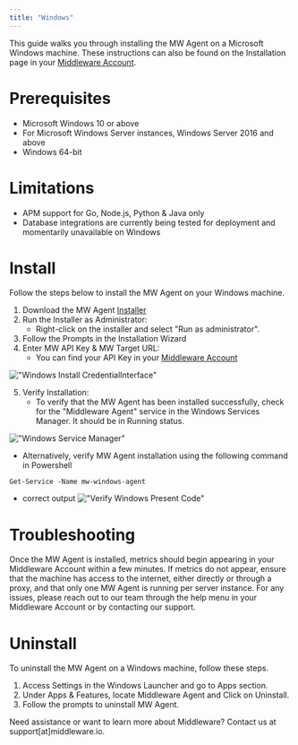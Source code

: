 ```yaml
---
title: "Windows"
---
```


This guide walks you through installing the MW Agent on a Microsoft Windows machine. These instructions can also be found on the Installation page in your [Middleware Account](https://app.middleware.io/installation#infrastructures/windows).

# Prerequisites
* Microsoft Windows 10 or above
* For Microsoft Windows Server instances, Windows Server 2016 and above
* Windows 64-bit

# Limitations
* APM support for Go, Node.js, Python & Java only
* Database integrations are currently being tested for deployment and momentarily unavailable on Windows

# Install
 Follow the steps below to install the MW Agent on your Windows machine.

1. Download the MW Agent [Installer](https://github.com/middleware-labs/mw-agent/releases/latest/download/mw-windows-agent-setup.exe)
2. Run the Installer as Administrator:
   * Right-click on the installer and select "Run as administrator".
3. Follow the Prompts in the Installation Wizard
4. Enter MW API Key & MW Target URL:
   * You can find your API Key in your [Middleware Account](https://app.middleware.io/installation#infrastructures/windows)

!["Windows Install CredentialInterface"](/images/agent-installation/windows.png)

5.  Verify Installation:
      * To verify that the MW Agent has been installed successfully, check for the "Middleware Agent" service in the Windows Services Manager. It should be in Running status.

!["Windows Service Manager"](/images/agent-installation/windows_verify.png) 

* Alternatively, verify MW Agent installation using the following command in Powershell 

```shell
Get-Service -Name mw-windows-agent
```

   * correct output
!["Verify Windows Present Code"](/images/agent-installation/windows_correct.jpg)

# Troubleshooting
Once the MW Agent is installed, metrics should begin appearing in your Middleware Account within a few minutes. If metrics do not appear, ensure that the machine has access to the internet, either directly or through a proxy, and that only one MW Agent is running per server instance.
For any issues, please reach out to our team through the help menu in your Middleware Account or by contacting our support.

# Uninstall
To uninstall the MW Agent on a Windows machine, follow these steps.

1. Access Settings in the Windows Launcher and go to Apps section. 
2. Under Apps & Features, locate Middleware Agent and Click on Uninstall.
3. Follow the prompts to uninstall MW Agent.

<Note> Need assistance or want to learn more about Middleware? Contact us at support[at]middleware.io. </Note>